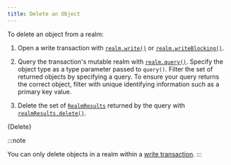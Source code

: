 ```yaml
---
title: Delete an Object
---
```



To delete an object from a realm:

1. Open a write transaction with [`realm.write()`](https://docs.mongodb.com/realm-sdks/kotlin/latest/library-base/-realm%20-kotlin%20-multiplatform%20-s-d-k/io.realm/-realm/write.html)
   or [`realm.writeBlocking()`](https://docs.mongodb.com/realm-sdks/kotlin/latest/library-base/-realm%20-kotlin%20-multiplatform%20-s-d-k/io.realm/-realm/write-blocking.html).

1. Query the transaction's mutable realm with [`realm.query()`](https://docs.mongodb.com/realm-sdks/kotlin/latest/library-base/-realm%20-kotlin%20-multiplatform%20-s-d-k/io.realm.query/-realm-query/query.html).
   Specify the object type as a type parameter passed to `query()`.
   Filter the set of returned objects by specifying a query. To ensure
   your query returns the correct object, filter with unique identifying
   information such as a primary key value.

1. Delete the set of [`RealmResults`](https://docs.mongodb.com/realm-sdks/kotlin/latest/library-base/-realm%20-kotlin%20-multiplatform%20-s-d-k/io.realm/-realm-results/index.html)
   returned by the query with [`realmResults.delete()`](https://docs.mongodb.com/realm-sdks/kotlin/latest/library-base/-realm%20-kotlin%20-multiplatform%20-s-d-k/io.realm/-realm-results/delete.html).

<CodeBlock language="kotlin">{Delete}</CodeBlock>

:::note

You can only delete objects in a realm within a
[write transaction](/sdk/kotlin/realm-database/write-transactions).
:::
